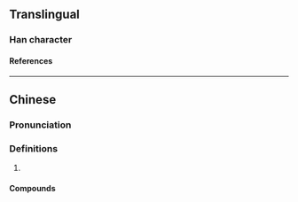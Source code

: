 {{character info/new}}
==Translingual==

===Han character===
{{Han char|rn=30|rad=口|as=09|sn=12|four=6401|canj=RKGG|ids=⿰口奎}}

====References====
{{Han ref|kx=0201.121|hdz=10652.070|uh=55B9}}

----

==Chinese==
{{zh-forms}}

===Pronunciation===
{{zh-pron
|m=kuí
|c=fui1
}}

===Definitions===
{{zh-hanzi}}

# {{n-g|Used in transcription.}}

====Compounds====
{{zh-der|喹啉|喹喔啉}}